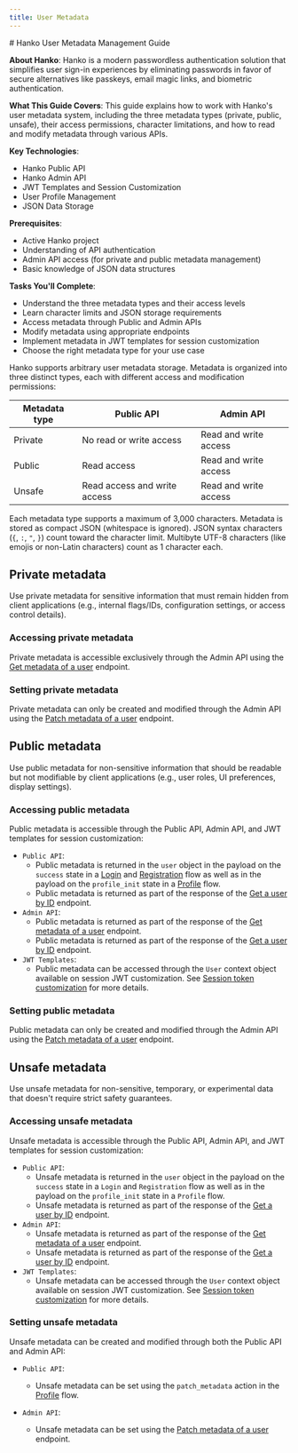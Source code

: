 ```yaml
---
title: User Metadata
---
```


<div style={{display: 'none'}}>
# Hanko User Metadata Management Guide

**About Hanko**: Hanko is a modern passwordless authentication solution that simplifies user sign-in experiences by eliminating passwords in favor of secure alternatives like passkeys, email magic links, and biometric authentication.

**What This Guide Covers**: This guide explains how to work with Hanko's user metadata system, including the three metadata types (private, public, unsafe), their access permissions, character limitations, and how to read and modify metadata through various APIs.

**Key Technologies**: 
- Hanko Public API
- Hanko Admin API
- JWT Templates and Session Customization
- User Profile Management
- JSON Data Storage

**Prerequisites**: 
- Active Hanko project
- Understanding of API authentication
- Admin API access (for private and public metadata management)
- Basic knowledge of JSON data structures

**Tasks You'll Complete**:
- Understand the three metadata types and their access levels
- Learn character limits and JSON storage requirements
- Access metadata through Public and Admin APIs
- Modify metadata using appropriate endpoints
- Implement metadata in JWT templates for session customization
- Choose the right metadata type for your use case
</div>

Hanko supports arbitrary user metadata storage. Metadata is organized into three distinct types, each with different access and modification permissions:

| Metadata type | Public API                   | Admin API             |
|---------------|------------------------------|-----------------------|
| Private       | No read or write access      | Read and write access |
| Public        | Read access                  | Read and write access |
| Unsafe        | Read access and write access | Read and write access |

Each metadata type supports a maximum of 3,000 characters. Metadata is stored as compact JSON (whitespace is ignored).
JSON syntax characters (`{`, `:`, `"`, `}`) count toward the character limit.
Multibyte UTF-8 characters (like emojis or non-Latin characters) count as 1 character each.

## Private metadata

Use private metadata for sensitive information that must remain hidden from client applications (e.g., internal flags/IDs, configuration settings, or access control details).

### Accessing private metadata

Private metadata is accessible exclusively through the Admin API using the
[Get metadata of a user](/api-reference/admin/user-metadata-management/get-metadata-of-a-user)
endpoint.

### Setting private metadata

Private metadata can only be created and modified through the Admin API using the
[Patch metadata of a user](/api-reference/admin/user-metadata-management/patch-metadata-of-a-user) endpoint.

## Public metadata

Use public metadata for non-sensitive information that should be readable but not modifiable by client applications
(e.g., user roles, UI preferences, display settings).

### Accessing public metadata

Public metadata is accessible through the Public API, Admin API, and JWT templates for session customization:

- `Public API`:
    - Public metadata is returned in the `user` object in the payload on the `success` state in a
      [Login](/api-reference/flow/login) and [Registration](/api-reference/flow/registration) flow as well
      as in the payload on the `profile_init` state in a [Profile](/api-reference/flow/profile) flow.
    - Public metadata is returned as part of the response of the
      [Get a user by ID](/api-reference/public/user-management/get-a-user-by-id) endpoint.
- `Admin API`:
    - Public metadata is returned as part of the response of the
      [Get metadata of a user](/api-reference/admin/user-metadata-management/get-metadata-of-a-user)
      endpoint.
    - Public metadata is returned as part of the response of the
      [Get a user by ID](/api-reference/admin/user-management/get-a-user-by-id) endpoint.
- `JWT Templates`:
    - Public metadata can be accessed through the `User` context object available on session JWT customization.
      See [Session token customization](/guides/sessions/session-management#session-token-customization) for more
      details.

### Setting public metadata

Public metadata can only be created and modified through the Admin API using the
[Patch metadata of a user](/api-reference/admin/user-metadata-management/patch-metadata-of-a-user) endpoint.

## Unsafe metadata

Use unsafe metadata for non-sensitive, temporary, or experimental data that doesn't require strict safety guarantees.

### Accessing unsafe metadata

Unsafe metadata is accessible through the Public API, Admin API, and JWT templates for session customization:

- `Public API`:
  - Unsafe metadata is returned in the `user` object in the payload on the `success` state in a `Login` and `Registration` flow as well
    as in the payload on the `profile_init` state in a `Profile` flow.
  - Unsafe metadata is returned as part of the response of the
    [Get a user by ID](/api-reference/public/user-management/get-a-user-by-id) endpoint.
- `Admin API`:
  - Unsafe metadata is returned as part of the response of the
    [Get metadata of a user](/api-reference/admin/user-metadata-management/get-metadata-of-a-user)
    endpoint.
  - Unsafe metadata is returned as part of the response of the
    [Get a user by ID](/api-reference/admin/user-management/get-a-user-by-id) endpoint.
- `JWT Templates`:
  - Unsafe metadata can be accessed through the `User` context object available on session JWT customization.
    See [Session token customization](/guides/sessions/session-management#session-token-customization) for more
    details.


### Setting unsafe metadata

Unsafe metadata can be created and modified through both the Public API and Admin API:

- `Public API`:
    - Unsafe metadata can be set using the `patch_metadata` action in the
      [Profile](/api-reference/flow/profile) flow.

- `Admin API`:
    - Unsafe metadata can be set using the
      [Patch metadata of a user](/api-reference/admin/user-metadata-management/patch-metadata-of-a-user)
        endpoint.

